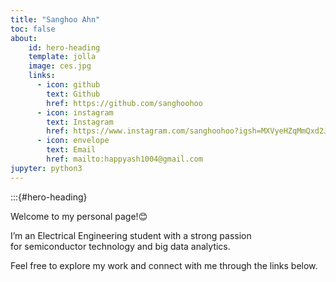 ```yaml
---
title: "Sanghoo Ahn"
toc: false
about:
    id: hero-heading
    template: jolla
    image: ces.jpg
    links: 
      - icon: github
        text: Github
        href: https://github.com/sanghoohoo
      - icon: instagram
        text: Instagram
        href: https://www.instagram.com/sanghoohoo?igsh=MXVyeHZqMmQxd2J4&utm_source=qr
      - icon: envelope
        text: Email
        href: mailto:happyash1004@gmail.com
jupyter: python3
---
```


<style>
/* styles.css */
#hero-heading {
  text-align: center;
  color: #333;
  font-size: 18px;
  padding: 10px;
  background-color: #f4f4f4;
  border-radius: 8px;
}
</style>

:::{#hero-heading}

Welcome to my personal page!😊  
  
I’m an Electrical Engineering student with a strong passion  
for semiconductor technology and big data analytics.  

Feel free to explore my work and connect with me through the links below.  

